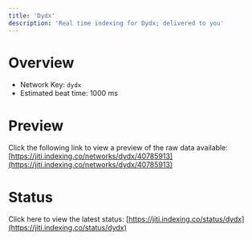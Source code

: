 ```yaml
---
title: 'Dydx'
description: 'Real time indexing for Dydx; delivered to you'
---
```


# Overview
- Network Key: `dydx`
- Estimated beat time: 1000 ms

# Preview
Click the following link to view a preview of the raw data available: [https://jiti.indexing.co/networks/dydx/40785913](https://jiti.indexing.co/networks/dydx/40785913)

# Status
Click here to view the latest status: [https://jiti.indexing.co/status/dydx](https://jiti.indexing.co/status/dydx)
